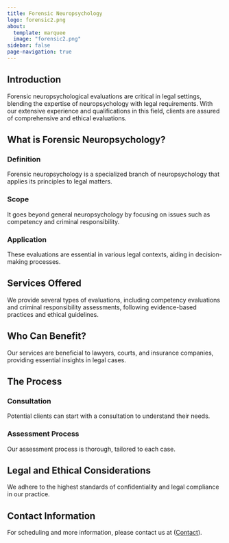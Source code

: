 ```yaml
---
title: Forensic Neuropsychology
logo: forensic2.png
about:
  template: marquee
  image: "forensic2.png"
sidebar: false
page-navigation: true
---
```


<!-- <center><a><img src="forensic2.png" alt="Forensic Neuropsychology logo" width="300px"/></a></center> -->

## Introduction

Forensic neuropsychological evaluations are critical in legal settings, blending
the expertise of neuropsychology with legal requirements. With our extensive experience and qualifications in this field, clients are assured of
comprehensive and ethical evaluations.

## What is Forensic Neuropsychology?

### Definition

Forensic neuropsychology is a specialized branch of neuropsychology that applies its principles to legal matters.

### Scope

It goes beyond general neuropsychology by focusing on issues such as competency and criminal responsibility.

### Application

These evaluations are essential in various legal contexts, aiding in decision-making processes.

## Services Offered

We provide several types of evaluations, including competency evaluations and criminal responsibility assessments, following evidence-based practices and ethical guidelines.

## Who Can Benefit?

Our services are beneficial to lawyers, courts, and insurance companies, providing essential insights in legal cases.

## The Process

### Consultation

Potential clients can start with a consultation to understand their needs.

### Assessment Process

Our assessment process is thorough, tailored to each case.

## Legal and Ethical Considerations

We adhere to the highest standards of confidentiality and legal compliance in our practice.

<!-- ## Client Testimonials

(Include anonymized testimonials if available) -->

## Contact Information

For scheduling and more information, please contact us at ([Contact](../../contact/index.qmd)).




